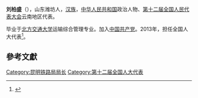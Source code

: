 '''刘柏盛'''（{{bd|1957年||}}），山东潍坊人，[[汉族|汉族]]，[[中华人民共和国|中华人民共和国]]政治人物、[[第十二届全国人民代表大会|第十二届全国人民代表大会]]云南地区代表。

毕业于[[北方交通大学|北方交通大学]]运输综合管理专业。加入[[中国共产党|中国共产党]]。2013年，担任全国人大代表<ref>{{cite news|title=全国人大代表信息-刘柏盛|url=http://210.82.31.1:8084/delegate/viewDelegate.action?dbid=122340|accessdate=2013-04-05|newspaper=全国人大网|archive-url=https://web.archive.org/web/20180929142506/http://www.npc.gov.cn/delegate/viewDelegate.action?dbid=122340|archive-date=2018-09-29|dead-url=yes}}</ref>。

==參考文獻==
{{reflist}}
{{中国政治人物小作品}}
[[Category:昆明铁路局局长|Category:昆明铁路局局长]]
[[Category:第十二届全国人大代表|Category:第十二届全国人大代表]]